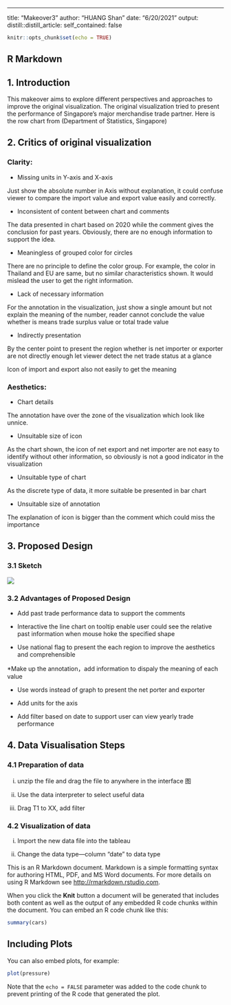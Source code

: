 ---
title: "Makeover3"
author: "HUANG Shan"
date: "6/20/2021"
output:   
  distill::distill_article:
    self_contained: false

```r
knitr::opts_chunk$set(echo = TRUE)
```

## R Markdown
## **1.	Introduction**
This makeover aims to explore different perspectives and approaches to improve the original visualization.
The original visualization tried to present the performance of Singapore’s major merchandise trade partner.
Here is the row chart from (Department of Statistics, Singapore)


## **2. Critics of original visualization**

### Clarity:

*	Missing units in Y-axis and X-axis

Just show the absolute number in Axis without explanation, it could confuse viewer to compare the import value and export value easily and correctly.

*	Inconsistent of content between chart and comments

The data presented in chart based on 2020 while the comment gives the conclusion for past years. Obviously, there are no enough information to support the idea.

* Meaningless of grouped color for circles

There are no principle to define the color group. For example, the color in Thailand and EU are same, but no similar characteristics shown. It would mislead the user to get the right information.

* Lack of necessary information 

For the annotation in the visualization, just show a single amount but not explain the meaning of the number, reader cannot conclude the value whether is means trade surplus value or total trade value 

*	Indirectly presentation

By the center point to present the region whether is net importer or exporter are not directly enough let viewer detect the net trade status at a glance

Icon of import and export also not easily to get the meaning

### Aesthetics:
*	Chart details

The annotation have over the zone of the visualization which look like unnice.

* Unsuitable size of icon

As the chart shown, the icon of net export and net importer are not easy to identify without other information, so obviously is not a good indicator in the visualization

* Unsuitable type of chart

As the discrete type of data, it more suitable be presented in bar chart

* Unsuitable size of annotation

The explanation of icon is bigger than the comment which could miss the importance

## **3. Proposed Design**

### 3.1 Sketch

![](makeover1-image/sketch.jpg)

### 3.2 Advantages of Proposed Design

* Add past trade performance data to support the comments

* Interactive the line chart on tooltip enable user could see the relative past information when mouse hoke the specified shape

* Use national flag to present the each region to improve the aesthetics and comprehensible

*Make up the annotation，add information to dispaly the meaning of each value 

* Use words instead of graph to present the net porter and exporter

* Add units for the axis

* Add filter based on date to support user can view yearly trade performance


## **4. Data Visualisation Steps**

### 4.1 Preparation of data

i) unzip the file and drag the file to anywhere in the interface
图
 
ii)	Use the data interpreter to select useful data

iii)	Drag T1 to XX, add filter

### 4.2 Visualization of data

i) Import the new data file into the tableau

ii) Change the data type—column “date” to data type


This is an R Markdown document. Markdown is a simple formatting syntax for authoring HTML, PDF, and MS Word documents. For more details on using R Markdown see <http://rmarkdown.rstudio.com>.

When you click the **Knit** button a document will be generated that includes both content as well as the output of any embedded R code chunks within the document. You can embed an R code chunk like this:

```r
summary(cars)
```

## Including Plots

You can also embed plots, for example:

```r
plot(pressure)
```

Note that the `echo = FALSE` parameter was added to the code chunk to prevent printing of the R code that generated the plot.
